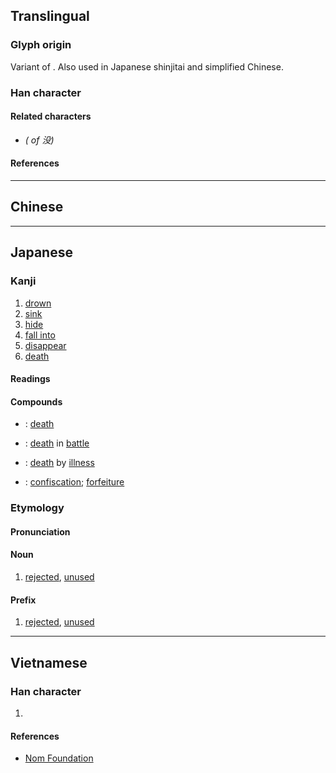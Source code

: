 {{also|沒}}
{{character info}}
==Translingual==
{{stroke order|strokes=7}}
{{stroke order|type=animate}}
{{ja-forms|没|没|[[沒]]}}

===Glyph origin===
Variant of {{l|mul|沒}}. Also used in Japanese shinjitai and simplified Chinese.

===Han character===
{{Han char|rn=85|rad=水|as=04|sn=7|four=|canj=EHNE|ids=⿰氵殳}}

====Related characters====
* {{l|mul|[[沒]]}} ''({{w|Traditional Chinese|Traditional form}} of 没)''

====References====
{{Han ref|kx=0612.121|dkj=17233|dj=1005.150|hdz=31570.070|uh=6CA1}}

----

==Chinese==
{{zh-see|沒|sv}}

----

==Japanese==

===Kanji===
{{ja-kanji|grade=c|rs=水04}} <!-- 沒 not listed as kyūjitai form in Jōyō Kanji 2010 -->

# [[drown]]
# [[sink]]
# [[hide]]
# [[fall into]]
# [[disappear]]
# [[death]]

====Readings====
{{ja-readings
|goon=もつ
|kanon=ぼつ
|kun=しず-む, おぼ-れる, し-ぬ, い-る, ぼっ-する
}}

====Compounds====
* {{ja-r|死%没|し%ぼつ}}: [[death]]
* {{ja-r|戦%没|せん%ぼつ}}: [[death]] in [[battle]]
* {{ja-r|病%没|びょう%ぼつ}}: [[death]] by [[illness]]
* {{ja-r|没%収|ぼっ%しゅう}}: [[confiscation]]; [[forfeiture]]

===Etymology===
{{ja-kanjitab|ぼつ|yomi=o}}

====Pronunciation====
{{ja-pron|ぼつ|yomi=o|acc=1|acc_ref=DJR}}

====Noun====
{{ja-noun|ぼつ|ボツ|hhira=ぼつ}}

# [[rejected]], [[unused]]
#: {{ja-usex|[[原稿]]を'''没'''に[[する]]|げんこう を '''ぼつ''' に する|to reject a manuscript|lit=to make a manuscript '''rejected'''}}

====Prefix====
{{ja-pos|prefix|ぼつ|hhira=ぼつ}}

# [[rejected]], [[unused]]
#: {{ja-usex|'''没'''[[タイトル]][[案]]|'''ぼつ'''-タイトル-あん|'''rejected''' ideas for titles}}

----

==Vietnamese==

===Han character===
{{vi-readings|reading=mốt, một|rs=水04}}

# {{rfdef|vi|sort=水04}}

====References====
* [http://nomfoundation.org/common/nom_details.php?codepoint=6CA1 Nom Foundation]